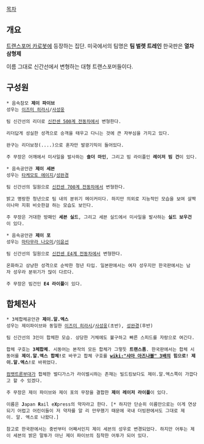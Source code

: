 [[목차]]
== 개요 ==

{{{#!html
<iframe width="420" height="315" src="https://www.youtube.com/embed/_0ZLj1JhWF8" frameborder="0" allowfullscreen></iframe>
}}}

[[트랜스포머 카로봇]]에 등장하는 집단. 미국에서의 팀명은 '''팀 벌렛 트레인''' 한국판은 '''열차삼형제'''

이름 그대로 신간선에서 변형하는 대형 트랜스포머들이다.

== 구성원 ==
 * 음속참모 '''제이 파이브'''
 성우는 [[이즈미 히라시]]/[[사성웅]]

 팀 신간선의 리더로 [[신칸센 500계 전동차]]에서 변형한다.

 리더답게 성실한 성격으로 승객을 태우고 다니는 것에 큰 자부심을 가지고 있다.

 완구는 리더보정(....)으로 혼자만 발광기믹이 들어있다. 

 주 무장은 어깨에서 미사일을 발사하는 '''숄더 마인''', 그리고 빔 라이플인 '''레이저 빔 건'''이 있다.

 * 음속공안관 '''제이 세븐'''
 성우는 [[타케모토 에이지]]/[[성완경]]

 팀 신간선의 일원으로 [[신칸센 700계 전동차]]에서 변형한다. 

 밝고 명랑한 청년으로 팀 내의 분위기 메이커이다. 하지만 의외로 지능적인 모습을 보여 살짝이나마 지휘 비슷한걸 하는 모습도 보인다.

 주 무장은 거대한 방패인 '''세븐 실드''', 그리고 세븐 실드에서 미사일을 발사하는 '''실드 보우건'''이 있다.

 * 음속공안관 '''제이 포'''
 성우는 [[마타무라 나오미]]/[[이윤선]]

 팀 신간선의 일원으로 [[신칸센 E4계 전동차]]에서 변형한다.

 온화하고 상냥한 성격으로 순박한 청년 타입. 일본판에서는 여자 성우지만 한국판에서는 남자 성우라 분위기가 많이 다르다.

 주 무장은 빔건인 '''E4 라이플'''이 있다.

== 합체전사 ==

{{{#!html
<iframe width="420" height="315" src="https://www.youtube.com/embed/0S5ixQiR3fo" frameborder="0" allowfullscreen></iframe>
}}}

 * 3체합체공안관 '''제이.알.엑스'''
 성우는 제이파이브와 동일한 [[이즈미 히라시]]/[[사성웅]](초반), [[성완경]](후반)

 팀 신간선의 3인이 합체한 모습. 상당한 거체에도 불구하고 빠른 스피드를 자랑으로 여긴다.

 합체 구호는 '''3체합체'''. 시동어는 본작의 모든 합체가 그렇듯 '''트랜스폼'''. 한국판에서는 합체 시동어를 '''제이.알.엑스 합체!'''로 바꾸고 합체 구호를 '''[[wiki:"샤아 아즈나블" 3배]]의 힘으로! 제이.알.엑스!'''로 바뀌었다.

 [[컴뱃트론]]부대가 합체한 벌디가스가 라이벌시하는 존재는 빌드킹보다도 제이.알.엑스쪽이 가깝다고 할 수 있겠다.

 주 무장은 제이 파이브와 제이 포의 무장을 결합한 '''제이 레이저 라이플'''이 있다.

 이름은 '''J'''apan '''R'''ail e'''X'''press의 약자라고 한다. [* 하지만 단순히 이름만으로는 이게 연상되기 어렵고 어린이들이 저 약자를 알 리 만무했기 때문에 국내 더빙판에서도 그대로 제이. 알. 엑스로 나왔다.]

 참고로 한국판에서는 중반부터 어째서인지 제이 세븐의 성우로 변경되었다. 하지만 어투는 제이 세븐의 밝은 말투가 아닌 제이 파이브의 침착한 어투가 되어 있다.
